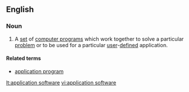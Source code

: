 ==English==

===Noun===
{{en-noun|sg=[[application]] [[software]]|-}}

#{{computing}} A [[set]] of [[computer program]]s which work together to solve a particular [[problem]] or to be used for a particular [[user]]-[[defined]] application.

====Related terms====
*[[application program]]

[[lt:application software]]
[[vi:application software]]